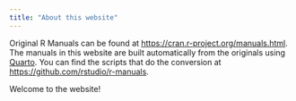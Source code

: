 ```yaml
---
title: "About this website"
---
```


Original R Manuals can be found at <https://cran.r-project.org/manuals.html>. The manuals in this website are built automatically from the originals using [Quarto](https://quarto.org). You can find the scripts that do the conversion at <https://github.com/rstudio/r-manuals>.

Welcome to the website!